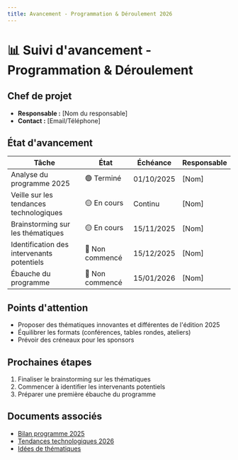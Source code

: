 ```yaml
---
title: Avancement - Programmation & Déroulement 2026
---
```


# 📊 Suivi d'avancement - Programmation & Déroulement

## Chef de projet
- **Responsable :** [Nom du responsable]
- **Contact :** [Email/Téléphone]

## État d'avancement
| Tâche | État | Échéance | Responsable |
|-------|------|----------|-------------|
| Analyse du programme 2025 | 🟢 Terminé | 01/10/2025 | [Nom] |
| Veille sur les tendances technologiques | 🟡 En cours | Continu | [Nom] |
| Brainstorming sur les thématiques | 🟡 En cours | 15/11/2025 | [Nom] |
| Identification des intervenants potentiels | 🔴 Non commencé | 15/12/2025 | [Nom] |
| Ébauche du programme | 🔴 Non commencé | 15/01/2026 | [Nom] |

## Points d'attention
- Proposer des thématiques innovantes et différentes de l'édition 2025
- Équilibrer les formats (conférences, tables rondes, ateliers)
- Prévoir des créneaux pour les sponsors

## Prochaines étapes
1. Finaliser le brainstorming sur les thématiques
2. Commencer à identifier les intervenants potentiels
3. Préparer une première ébauche du programme

## Documents associés
- [Bilan programme 2025](/)
- [Tendances technologiques 2026](/)
- [Idées de thématiques](/)
